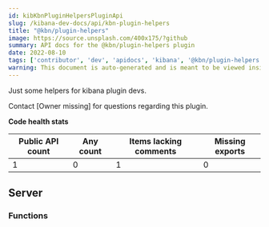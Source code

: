 ```yaml
---
id: kibKbnPluginHelpersPluginApi
slug: /kibana-dev-docs/api/kbn-plugin-helpers
title: "@kbn/plugin-helpers"
image: https://source.unsplash.com/400x175/?github
summary: API docs for the @kbn/plugin-helpers plugin
date: 2022-08-10
tags: ['contributor', 'dev', 'apidocs', 'kibana', '@kbn/plugin-helpers']
warning: This document is auto-generated and is meant to be viewed inside our experimental, new docs system. Reach out in #docs-engineering for more info.
---
```


Just some helpers for kibana plugin devs.

Contact [Owner missing] for questions regarding this plugin.

**Code health stats**

| Public API count  | Any count | Items lacking comments | Missing exports |
|-------------------|-----------|------------------------|-----------------|
| 1 | 0 | 1 | 0 |

## Server

### Functions
<DocDefinitionList data={kbnPluginHelpersObj.server.functions}/>

